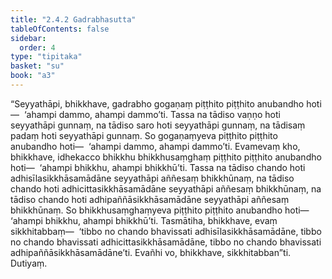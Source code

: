 ```yaml
---
title: "2.4.2 Gadrabhasutta"
tableOfContents: false
sidebar:
  order: 4
type: "tipitaka"
basket: "su"
book: "a3"
---
```



<DynamicBreadcrumb />

<Division number="83" book="a3">

<Paragraph number="728" book="a3">
“Seyyathāpi, bhikkhave, gadrabho gogaṇaṃ piṭṭhito piṭṭhito anubandho hoti—  ‘ahampi dammo, ahampi dammo’ti. Tassa na tādiso vaṇṇo hoti seyyathāpi gunnaṃ, na tādiso saro hoti seyyathāpi gunnaṃ, na tādisaṃ padaṃ hoti seyyathāpi gunnaṃ. So gogaṇaṃyeva piṭṭhito piṭṭhito anubandho hoti—  ‘ahampi dammo, ahampi dammo’ti.
</Paragraph>

<Paragraph number="729" book="a3">
Evamevaṃ kho, bhikkhave, idhekacco bhikkhu bhikkhusaṃghaṃ piṭṭhito piṭṭhito anubandho hoti—  ‘ahampi bhikkhu, ahampi bhikkhū’ti. Tassa na tādiso chando hoti adhisīlasikkhāsamādāne seyyathāpi aññesaṃ bhikkhūnaṃ, na tādiso chando hoti adhicittasikkhāsamādāne seyyathāpi aññesaṃ bhikkhūnaṃ, na tādiso chando hoti adhipaññāsikkhāsamādāne seyyathāpi aññesaṃ bhikkhūnaṃ. So bhikkhusaṃghaṃyeva piṭṭhito piṭṭhito anubandho hoti—  ‘ahampi bhikkhu, ahampi bhikkhū’ti.
</Paragraph>

<Paragraph number="730" book="a3">
Tasmātiha, bhikkhave, evaṃ sikkhitabbaṃ—  ‘tibbo no chando bhavissati adhisīlasikkhāsamādāne, tibbo no chando bhavissati adhicittasikkhāsamādāne, tibbo no chando bhavissati adhipaññāsikkhāsamādāne’ti. Evañhi vo, bhikkhave, sikkhitabban”ti.

</Paragraph>
</Division>

<Paragraph number="731" type="center" book="a3">
Dutiyaṃ.
</Paragraph>